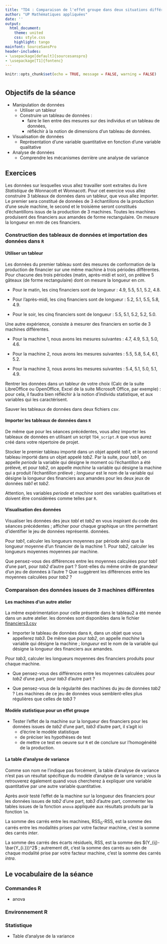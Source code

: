 ```yaml
---
title: "TD4 : Comparaison de l'effet groupe dans deux situations différentes"
author: "UP Mathématiques appliquées"
date: ''
output:
  html_document:
    theme: united
    css: style.css
    highlight: tango
mainfont: SourceSansPro
header-includes:
- \usepackage[default]{sourcesanspro}
- \usepackage[T1]{fontenc}
---
```


```r
knitr::opts_chunk$set(echo = TRUE, message = FALSE, warning = FALSE)
```

# {.tabset .tabset-fade .tabset-pills}

##  Objectifs de la séance  

* Manipulation de données     
  * Utiliser un tableur
  * Construire un tableau de données :
    * faire le lien entre des mesures sur des individus et un tableau de données,
    * réfléchir à la notion de dimensions d'un tableau de données.
* Visualisation de données     
  * Représentation d'une variable quantitative en fonction d'une variable qualitative
* Analyse de données     
  * Comprendre les mécanismes derrière une analyse de variance
  
## Exercices 

Les données sur lesquelles vous allez travailler sont extraites du livre *Statistique* de Wonnacott et Wonnacott. Pour cet exercice vous allez construire 3 tableaux de données dans un tableur, que vous allez importer. Le premier sera constitué de données de 3 échantillons de la production d'une seule machine, le second et le troisième seront constitués d'échantillons issus de la production de 3 machines. Toutes les machines produisent des financiers aux amandes de forme rectangulaire. On mesure la longueur en *mm* de ces financiers.

### Construction des tableaux de données et importation des données dans `R`

#### Utiliser un tableur

Les données du premier tableau sont des  mesures de conformation de la production de financier sur une même machine à trois périodes différentes. Pour chacune des trois périodes (matin, après-midi et soir), on prélève 5 gâteaux (de forme rectangulaire) dont on mesure la longueur en *cm*.

* Pour le matin, les cinq financiers sont de longueur : 4.9, 5.5, 5.1, 5.2, 4.8.

* Pour l'après-midi, les cinq financiers sont de longueur : 5.2, 5.1, 5.5, 5.8, 4.9.

* Pour le soir, les cinq financiers sont de longueur : 5.5, 5.1, 5.2, 5.2, 5.0.

Une autre expérience, consiste à mesurer des financiers en sortie de 3 machines différentes.

* Pour la machine 1, nous avons les mesures suivantes : 4.7, 4.9, 5.3, 5.0, 4.6.

* Pour la machine 2, nous avons les mesures suivantes : 5.5, 5.8, 5.4, 6.1, 5.2.

* Pour la machine 3, nous avons les mesures suivantes : 5.4, 5.1, 5.0, 5.1, 4.9.

Rentrer les données dans un tableur de votre choix (Calc de la suite LibreOffice ou OpenOffice, Excel de la suite Microsoft Office, par exemple) : pour cela, il faudra bien réfléchir à la notion d'individu statistique, et aux variables qui les caractérisent.

Sauver les tableaux de données dans deux fichiers *csv*.

####  Importer les tableaux de données dans `R`

De même que pour les séances précédentes, vous allez importer les tableaux de données en utilisant un script `TD4_script.R` que vous aurez créé dans votre répertoire de projet.

Stocker le premier tableau importé dans un objet appelé *tab1*, et le second tableau importé dans un objet appelé *tab2*. Par la suite, pour *tab1*, on appelle *periode* la variable qui désigne le moment où l'échantillon a été prélevé, et pour *tab2*, on appelle *machine* la variable qui désigne la machine qui a produit l'échantillon prélevé ; *longueur* est le nom de la variable qui désigne la longueur des financiers aux amandes pour les deux jeux de données *tab1* et *tab2*.

Attention, les variables *periode* et *machine* sont des variables qualitatives et doivent être considérées comme telles par `R`.

####  Visualisation des données

Visualiser les données des jeux *tabl* et *tab2* en vous inspirant du code des séances précédentes ; afficher pour chaque graphique un titre permettant d'identifier le jeu de données représenté. données.

Pour *tab1*, calculer les longueurs moyennes par période ainsi que la longueur moyenne d'un financier de la machine 1. Pour *tab2*, calculer les longueurs moyennes moyennes par machine. 

Que pensez-vous des différences entre les moyennes calculées pour *tab1* d'une part, pour *tab2* d'autre part ? Sont-elles du même ordre de grandeur d'un jeu de données à l'autre ? Que suggèrent les différences entre les moyennes calculées pour *tab2* ?


### Comparaison des données issues de 3 machines différentes

#### Les machines d'un autre atelier

La même expérimentation pour celle présente dans le tableau2 a été menée dans un autre atelier. les données sont disponibles dans le fichier [financiers3.csv](financiers3.csv) 

* Importer le tableau de données dans `R`, dans un objet que vous appellerez *tab3*. De même que pour *tab2*, on appelle *machine* la variable qui désigne la machine ; *longueur* est le nom de la variable qui désigne la longueur des financiers aux amandes.

Pour *tab3*, calculer les longueurs moyennes des financiers produits pour chaque machine. 

* Que pensez-vous des différences entre les moyennes calculées pour *tab2* d'une part, pour *tab3* d'autre part ? 

* Que pensez-vous de la régularité des machines du jeu de données *tab2* ? Les machines de ce jeu de données vous semblent-elles plus régulières que celles de *tab3* ?

#### Modèle statistique pour un effet groupe

* Tester l'effet de la machine sur la longueur des financiers pour les données issues de *tab2* d'une part, *tab3* d'autre part, il s'agit ici 
  - d'écrire le modèle statistique
  * de préciser les hypothèses de test
  * de mettre ce test en oeuvre sur `R` et de conclure sur l'homogénéité de la production.

#### La table d'analyse de variance

Comme son nom ne l'indique pas forcément, la table d'analyse de variance n'est pas un résultat spécifique du modèle d'analyse de la variance ; vous la retrouverez également quand vous chercherez à expliquer une variable quantitative par une autre variable quantitative.

Après avoir testé l'effet de la machine sur la longueur des financiers pour les données issues de *tab2* d'une part, *tab3* d'autre part, commenter les tables issues de la fonction `anova` appliquée aux résultats produits par la fonction `lm`.

La somme des carrés entre les machines, RSS$_{0}$-RSS, est la somme des carrés entre les modalités prises par votre facteur machine, c'est la somme des carrés *inter*.

La somme des carrés des écarts résiduels, RSS, est la somme des $(Y_{ij}-\bar{Y_{i.}})^2$ ; autrement dit, c'est la somme des carrés au sein de chaque modalité prise par votre facteur machine, c'est la somme des carrés *intra*.


## Le vocabulaire de la séance

### Commandes R
- anova

### Environnement R

### Statistique 
- Table d'analyse de la variance

